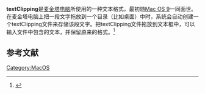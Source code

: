 {{multiple issues|
{{expand|time=2017-01-29T06:25:16+00:00}}
{{original research|time=2017-01-29T06:25:16+00:00}}
}}
'''textClipping'''是[[麦金塔电脑|麦金塔电脑]]所使用的一种文本格式，最初随[[Mac_OS_9|Mac OS 9]]一同面世。在麦金塔电脑上把一段文字拖放到一个目录（比如桌面）中时，系统会自动创建一个textClipping文件来存储该段文字。把textClipping文件拖放到文本框中，可以输入文件中包含的文本，并保留原来的格式。<ref>{{cite journal |title=Mac Efficiency 101:Make Typing a Real Drag |journal=Mac Efficiency 101 |year=1999 |url=http://www.macefficiency.com/me101/1999/27_TypingADrag.html |access-date=2017-01-29 |archive-date=2012-02-09 |archive-url=https://web.archive.org/web/20120209131552/http://www.macefficiency.com/me101/1999/27_TypingADrag.html |dead-url=no }}</ref>


==参考文献==
{{Reflist}}

[[Category:MacOS|Category:MacOS]]